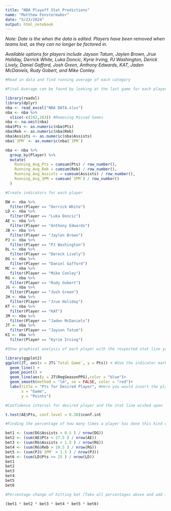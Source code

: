 ```yaml
---
title: "NBA Playoff Stat Predictions"
name: "Matthew Fenstermaker"
date: "5/23/2024"
output: html_notebook
---
```


*Note: Date is the when the data is edited. Players have been removed when teams lost, as they can no longer be factored in.*

*Available options for players include Jayson Tatum, Jaylen Brown, Jrue Holiday, Derrick White, Luka Doncic, Kyrie Irving, PJ Washington, Derick Lively, Daniel Gafford, Josh Green, Anthony Edwards, KAT, Jaden McDaniels, Rudy Gobert, and Mike Conley.*

```r
#Read in data and find running average of each category

#Final Average can be found by looking at the last game for each player

library(readxl)
library(dplyr)
nba <- read_excel("NBA DATA.xlsx")
nba <- nba %>%
  slice(-c(242,263)) #Removing Missed Games
nba <- na.omit(nba)
nba$Pts <- as.numeric(nba$Pts)
nba$Reb <- as.numeric(nba$Reb)
nba$Assists <- as.numeric(nba$Assists)
nba$`3PM` <- as.numeric(nba$`3PM`)

nba <- nba %>%
  group_by(Player) %>%
  mutate(
    Running_Avg_Pts = cumsum(Pts) / row_number(),
    Running_Avg_Reb = cumsum(Reb) / row_number(),
    Running_Avg_Assists = cumsum(Assists) / row_number(),
    Running_Avg_3PM = cumsum(`3PM`) / row_number()
  )
```

```r
#Create indicators for each player

DW <- nba %>%
  filter(Player == "Derrick White")
LD <- nba %>%
  filter(Player == "Luka Doncic")
AE <- nba %>%
  filter(Player == "Anthony Edwards")
JB <- nba %>%
  filter(Player == "Jaylen Brown")
PJ <- nba %>%
  filter(Player == "PJ Washington")
DL <- nba %>%
  filter(Player == "Dereck Lively")
DG <- nba %>%
  filter(Player == "Daniel Gafford")
MC <- nba %>%
  filter(Player == "Mike Conley")
RG <- nba %>%
  filter(Player == "Rudy Gobert")
JG <- nba %>%
  filter(Player == "Josh Green")
JH <- nba %>%
  filter(Player == "Jrue Holiday")
KT <- nba %>%
  filter(Player == "KAT")
JM <- nba %>%
  filter(Player == "Jaden McDaniels")
JT <- nba %>%
  filter(Player == "Jayson Tatum")
KI <- nba %>%
  filter(Player == "Kyrie Irving")
```

```r
#Show graphical analysis of each player with the respected stat line you wish 

library(ggplot2)
ggplot(JT, aes(x = JT$`Total Game`, y = Pts)) + #Use the indicator markers for player for the first argument after ggplot( and also after the x = 
  geom_line() +
  geom_point() +
  geom_line(aes(y = JT$RegSeasonPPG),color = "blue")+
  geom_smooth(method = "lm", se = FALSE, color = "red")+
  labs(title = "Pts for Desired Player", #Here you would insert the players name as well after "for" and the respective stat line you modeled
       x = "Game",
       y = "Points")
```

```r
#Confidence interval for desired player and the stat line wished upon

t.test(AE$Pts, conf.level = 0.30)$conf.int
```

```r
#Finding the percentage of how many times a player has done this kind of stat line in the playoffs

bet1 <- (sum(DG$Assists > 0.5 ) / nrow(DG))
bet2 <- (sum(AE$Pts < 27.5 ) / nrow(AE))
bet3 <- (sum(RG$Assists < 1.5 ) / nrow(RG))
bet4 <- (sum(RG$Reb > 10.5 ) / nrow(RG))
bet5 <- (sum(PJ$`3PM` > 1.5 ) / nrow(PJ))
bet6 <- (sum(LD$Pts >= 25 ) / nrow(LD))
bet1
bet2
bet3
bet4
bet5
bet6
```


```r
#Percentage change of hitting bet (Take all percentages above and add it to the numbers )

(bet1 * bet2 * bet3 * bet4 * bet5 * bet6)
```

